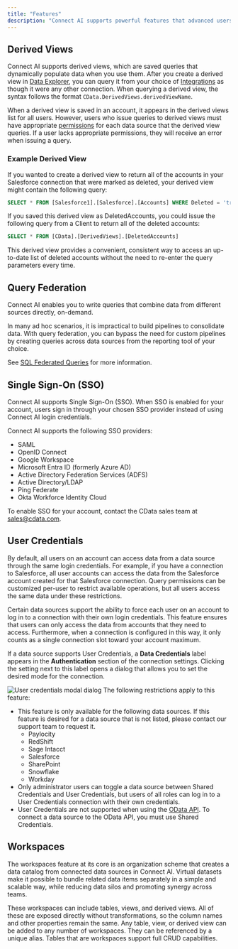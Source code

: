 ```yaml
---
title: "Features"
description: "Connect AI supports powerful features that advanced users and organizations rely on for their workflows. This page outlines some of these features."
---
```



## Derived Views

Connect AI supports derived views, which are saved queries that dynamically populate data when you use them. After you create a derived view in [Data Explorer](https://cloud.cdata.com/docs/Data-Explorer.html#configuring-derived-views), you can query it from your choice of [Integrations](https://cloud.cdata.com/docs/Integrations.html) as though it were any other connection. When querying a derived view, the syntax follows the format `CData.DerivedViews.derivedViewName`.

When a derived view is saved in an account, it appears in the derived views list for all users. However, users who issue queries to derived views must have appropriate [permissions](https://cloud.cdata.com/docs/Sources.html#assigning-permissions) for each data source that the derived view queries. If a user lacks appropriate permissions, they will receive an error when issuing a query.

### Example Derived View

If you wanted to create a derived view to return all of the accounts in your Salesforce connection that were marked as deleted, your derived view might contain the following query:

```sql
SELECT * FROM [Salesforce1].[Salesforce].[Accounts] WHERE Deleted = 'true'
```

If you saved this derived view as DeletedAccounts, you could issue the following query from a Client to return all of the deleted accounts:

```sql
SELECT * FROM [CData].[DerivedViews].[DeletedAccounts]
```

This derived view provides a convenient, consistent way to access an up-to-date list of deleted accounts without the need to re-enter the query parameters every time.

## Query Federation

Connect AI enables you to write queries that combine data from different sources directly, on-demand.

In many ad hoc scenarios, it is impractical to build pipelines to consolidate data. With query federation, you can bypass the need for custom pipelines by creating queries across data sources from the reporting tool of your choice.

See [SQL Federated Queries](/docs/SQL-Reference.html#federated-queries) for more information.

## Single Sign-On (SSO)

Connect AI supports Single Sign-On (SSO). When SSO is enabled for your account, users sign in through your chosen SSO provider instead of using Connect AI login credentials.

Connect AI supports the following SSO providers:

- SAML
- OpenID Connect
- Google Workspace
- Microsoft Entra ID (formerly Azure AD)
- Active Directory Federation Services (ADFS)
- Active Directory/LDAP
- Ping Federate
- Okta Workforce Identity Cloud

To enable SSO for your account, contact the CData sales team at sales@cdata.com.

## User Credentials

By default, all users on an account can access data from a data source through the same login credentials. For example, if you have a connection to Salesforce, all user accounts can access the data from the Salesforce account created for that Salesforce connection. Query permissions can be customized per-user to restrict available operations, but all users access the same data under these restrictions.

Certain data sources support the ability to force each user on an account to log in to a connection with their own login credentials. This feature ensures that users can only access the data from accounts that they need to access. Furthermore, when a connection is configured in this way, it only counts as a single connection slot toward your account maximum.

If a data source supports User Credentials, a **Data Credentials** label appears in the **Authentication** section of the connection settings. Clicking the setting next to this label opens a dialog that allows you to set the desired mode for the connection.

  <img src="https://cloud.cdata.com/docs/assets/images/user_credentials_modal.png" alt="User credentials modal dialog" />

<Note>
The following restrictions apply to this feature:
</Note>

- This feature is only available for the following data sources. If this feature is desired for a data source that is not listed, please contact our support team to request it.
	- Paylocity
	- RedShift
	- Sage Intacct
	- Salesforce
	- SharePoint
	- Snowflake
	- Workday
- Only administrator users can toggle a data source between Shared Credentials and User Credentials, but users of all roles can log in to a User Credentials connection with their own credentials.
- User Credentials are not supported when using the [OData API](https://cloud.cdata.com/docs/OData-Dashboard.html). To connect a data source to the OData API, you must use Shared Credentials.

## Workspaces

The workspaces feature at its core is an organization scheme that creates a data catalog from connected data sources in Connect AI. Virtual datasets make it possible to bundle related data items separately in a simple and scalable way, while reducing data silos and promoting synergy across teams.

These workspaces can include tables, views, and derived views. All of these are exposed directly without transformations, so the column names and other properties remain the same. Any table, view, or derived view can be added to any number of workspaces. They can be referenced by a unique alias. Tables that are workspaces support full CRUD capabilities.

